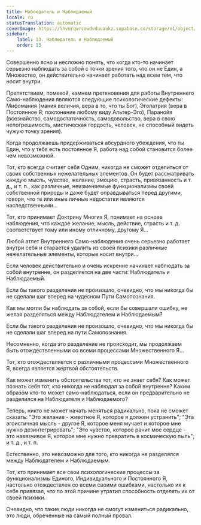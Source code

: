 ```yaml
---
title: Наблюдатель и Наблюдаемый
locale: ru
statusTranslation: automatic
coverImage: https://lhvmrqwrcowdvduuaukz.supabase.co/storage/v1/object/public/strapi-uploads/small_cover-tratado-de-psicologia-revolucionaria.webp-5e15e1cec4e0ebebcde5d7fc7565d8fd.webp
sidebar:
    label: 13. Наблюдатель и Наблюдаемый
    order: 13
---
```

Совершенно ясно и несложно понять, что когда кто-то начинает серьезно наблюдать за собой с точки зрения того, что он не Един, а Множество, он действительно начинает работать над всем тем, что носит внутри.

Препятствием, помехой, камнем преткновения для работы Внутреннего Само-наблюдения являются следующие психологические дефекты: Мифомания (мания величия, вера в то, что ты Бог), Эголатрия (вера в Постоянное Я; поклонение любому виду Альтер-Эго), Паранойя (всезнайство, самодостаточность, самодовольство, вера в свою непогрешимость, мистическая гордость, человек, не способный видеть чужую точку зрения).

Когда продолжаешь придерживаться абсурдного убеждения, что ты Един, что у тебя есть постоянное Я, работа над собой становится более чем невозможной.

Тот, кто всегда считает себя Одним, никогда не сможет отделиться от своих собственных нежелательных элементов. Он будет рассматривать каждую мысль, чувство, желание, эмоцию, страсть, привязанность и т. д., и т. п., как различные, неизменяемые функционализмы своей собственной природы и даже будет оправдываться перед другими, говоря, что те или иные личные недостатки являются наследственными...

Тот, кто принимает Доктрину Многих Я, понимает на основе наблюдения, что каждое желание, мысль, действие, страсть и т. д. соответствует тому или иному отличному, другому Я...

Любой атлет Внутреннего Само-наблюдения очень серьезно работает внутри себя и старается удалить из своей психики различные нежелательные элементы, которые носит внутри...

Если человек действительно и очень искренне начинает наблюдать за собой внутренне, он разделяется на две части: Наблюдатель и Наблюдаемый.

Если бы такого разделения не произошло, очевидно, что мы никогда бы не сделали шаг вперед на чудесном Пути Самопознания.

Как мы могли бы наблюдать за собой, если бы совершали ошибку, не желая разделяться между Наблюдателем и Наблюдаемым?

Если бы такого разделения не произошло, очевидно, что мы никогда бы не сделали шаг вперед на пути Самопознания.

Несомненно, когда это разделение не происходит, мы продолжаем быть отождествленными со всеми процессами Множественного Я...

Тот, кто отождествляется с различными процессами Множественного Я, всегда является жертвой обстоятельств.

Как может изменить обстоятельства тот, кто не знает себя? Как может познать себя тот, кто никогда не наблюдал за собой внутренне? Каким образом кто-то может само-наблюдаться, если он предварительно не разделился на Наблюдателя и Наблюдаемого?

Теперь, никто не может начать меняться радикально, пока не сможет сказать: "Это желание - животное Я, которое я должен устранить"; "Эта эгоистичная мысль - другое Я, которое меня мучает и которое мне нужно дезинтегрировать"; "Это чувство, которое ранит мое сердце - это навязчивое Я, которое мне нужно превратить в космическую пыль"; и т. д., и т. п.

Естественно, это невозможно для того, кто никогда не разделялся между Наблюдателем и Наблюдаемым.

Тот, кто принимает все свои психологические процессы за функционализмы Единого, Индивидуального и Постоянного Я, настолько отождествлен со всеми своими ошибками, настолько их к себе привязал, что по этой причине утратил способность отделять их от своей психики.

Очевидно, что такие люди никогда не смогут измениться радикально, это люди, обреченные на самый полный провал.

